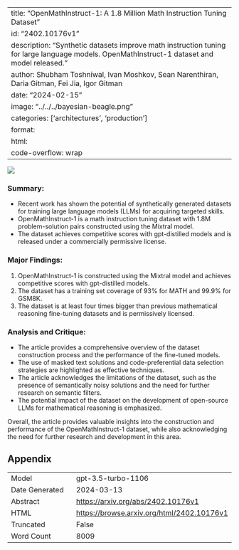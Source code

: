 
---
title: "OpenMathInstruct-1: A 1.8 Million Math Instruction Tuning Dataset"
id: "2402.10176v1"
description: "Synthetic datasets improve math instruction tuning for large language models. OpenMathInstruct-1 dataset and model released."
author: Shubham Toshniwal, Ivan Moshkov, Sean Narenthiran, Daria Gitman, Fei Jia, Igor Gitman
date: "2024-02-15"
image: "../../../bayesian-beagle.png"
categories: ['architectures', 'production']
format:
  html:
    code-overflow: wrap
---

![](../../../bayesian-beagle.png)

### Summary:
- Recent work has shown the potential of synthetically generated datasets for training large language models (LLMs) for acquiring targeted skills.
- OpenMathInstruct-1 is a math instruction tuning dataset with 1.8M problem-solution pairs constructed using the Mixtral model.
- The dataset achieves competitive scores with gpt-distilled models and is released under a commercially permissive license.

### Major Findings:
1. OpenMathInstruct-1 is constructed using the Mixtral model and achieves competitive scores with gpt-distilled models.
2. The dataset has a training set coverage of 93% for MATH and 99.9% for GSM8K.
3. The dataset is at least four times bigger than previous mathematical reasoning fine-tuning datasets and is permissively licensed.

### Analysis and Critique:
- The article provides a comprehensive overview of the dataset construction process and the performance of the fine-tuned models.
- The use of masked text solutions and code-preferential data selection strategies are highlighted as effective techniques.
- The article acknowledges the limitations of the dataset, such as the presence of semantically noisy solutions and the need for further research on semantic filters.
- The potential impact of the dataset on the development of open-source LLMs for mathematical reasoning is emphasized.

Overall, the article provides valuable insights into the construction and performance of the OpenMathInstruct-1 dataset, while also acknowledging the need for further research and development in this area.

## Appendix

|          |          |
|----------|----------|
| Model     | gpt-3.5-turbo-1106       |
| Date Generated     | 2024-03-13       |
| Abstract | [https://arxiv.org/abs/2402.10176v1](https://arxiv.org/abs/2402.10176v1)        |
| HTML     | [https://browse.arxiv.org/html/2402.10176v1](https://browse.arxiv.org/html/2402.10176v1)       |
| Truncated       | False       |
| Word Count       | 8009       |